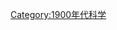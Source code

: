 {{依分類劃分的年份
|m=1
|c=9
|d=0
|y=2
|cat=科學
|sortkey=科學
|in=
|parent=20世纪各年科学
}}
{{Commonscat|1902 in science}}

[[Category:1900年代科学|Category:1900年代科学]]